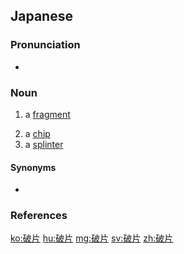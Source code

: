 ==Japanese==
{{ja-kanjitab|は|へん|yomi=o}}

===Pronunciation===
* {{ja-pron|yomi=o|はへん|acc=0|acc_ref=NHK}}

===Noun===
{{ja-noun|はへん}}

# a [[fragment]]
#: {{ja-usex|ガラスの破片でけがをした。|ガラス の '''はへん''' で けが を した。|I was hurt by fragments of glass.}}
# a [[chip]]
# a [[splinter]]

====Synonyms====
* {{ja-r|欠けら|かけら}}

===References===
<references/>

[[ko:破片]]
[[hu:破片]]
[[mg:破片]]
[[sv:破片]]
[[zh:破片]]